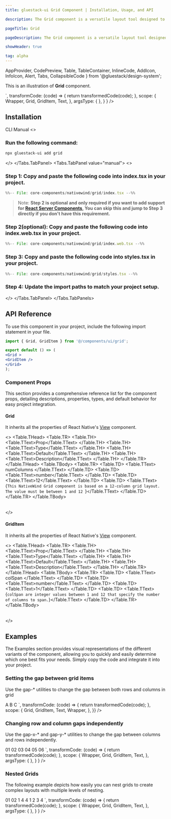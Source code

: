 ```yaml
---
title: gluestack-ui Grid Component | Installation, Usage, and API

description: The Grid component is a versatile layout tool designed to facilitate the creation of grid-based layouts comprising rows and columns. It offers flexibility and robust functionality, enabling the creation of diverse UI elements, ranging from basic containers to intricate layout structures.

pageTitle: Grid

pageDescription: The Grid component is a versatile layout tool designed to facilitate the creation of grid-based layouts comprising rows and columns. It offers flexibility and robust functionality, enabling the creation of diverse UI elements, ranging from basic containers to intricate layout structures.

showHeader: true

tag: alpha
---
```



<Meta title="with-nativewind/Components/Layout/Grid" />

  AppProvider,
  CodePreview,
  Table,
  TableContainer,
  InlineCode,
  AddIcon,
  InfoIcon,
  Alert,
  Tabs,
  CollapsibleCode
} from '@gluestack/design-system';


This is an illustration of **Grid** component.

<Wrapper>
  <CodePreview
      showComponentRenderer={ true }
    showArgsController={ false}
    _rendererWrapper={{
      alignItems: 'stretch',
      padding: 20,
    }}
    metaData = {{
      code: `
<Grid numColumns={8} className="gap-5">
      <GridItem
        colSpan={3}
        className="bg-background-50 p-6 rounded-md"
      />
      <GridItem
        colSpan={5}
        className="bg-background-50 p-6 rounded-md"
      />
      <GridItem
        colSpan={6}
        className="bg-background-50 p-6 rounded-md"
      />
      <GridItem
        colSpan={4}
        className="bg-background-50 p-6 rounded-md"
      />
      <GridItem
        colSpan={4}
        className="bg-background-50 p-6 rounded-md"
      />
    </Grid>
`,
        transformCode: (code) => {
          return transformedCode(code);
        },
          scope: {
        Wrapper,
        Grid,
        GridItem,
        Text,
        },
      argsType: { },
    }
  }
  />
</Wrapper>

<br />

## Installation

<Tabs value="cli" type="section">
<Tabs.TabList>
      <Tabs.Tab value="cli">
        <Tabs.TabTitle>CLI</Tabs.TabTitle>
      </Tabs.Tab>
     <Tabs.Tab value="manual">
        <Tabs.TabTitle>Manual</Tabs.TabTitle>
     </Tabs.Tab>
  </Tabs.TabList>
  <Tabs.TabPanels>
    <Tabs.TabPanel value="cli">
<>

### Run the following command:
  ```bash
  npx gluestack-ui add grid
  ```
</>
    </Tabs.TabPanel>
    <Tabs.TabPanel value="manual"> 
<>

### Step 1: Copy and paste the following code into index.tsx in your project.
<CollapsibleCode>

```jsx 
%%-- File: core-components/nativewind/grid/index.tsx --%% 
```
</CollapsibleCode>

> Note: **Step 2 is optional and only required if you want to add support for [React Server Components](https://vercel.com/blog/understanding-react-server-components), You can skip this and jump to Step 3 directly if you don't have this requirement.**

### Step 2(optional): Copy and paste the following code into index.web.tsx in your project.
<CollapsibleCode>

```jsx 
%%-- File: core-components/nativewind/grid/index.web.tsx --%% 
```
</CollapsibleCode>

### Step 3: Copy and paste the following code into styles.tsx in your project.
<CollapsibleCode>

```jsx 
%%-- File: core-components/nativewind/grid/styles.tsx --%% 
```
</CollapsibleCode>

### Step 4: Update the import paths to match your project setup.
</>
    </Tabs.TabPanel>
  </Tabs.TabPanels>
</Tabs>

## API Reference

To use this component in your project, include the following import statement in your file.

```jsx
import { Grid, GridItem } from '@/components/ui/grid';
```

```jsx
export default () => (
<Grid >
<GridItem />
</Grid>
);
```

### Component Props

This section provides a comprehensive reference list for the component props, detailing descriptions, properties, types, and default behavior for easy project integration.

#### Grid

It inherits all the properties of React Native's [View](https://reactnative.dev/docs/view) component.

<>
  <TableContainer>
    <Table>
      <Table.THead>
        <Table.TR>
          <Table.TH>
            <Table.TText>Prop</Table.TText>
          </Table.TH>
          <Table.TH>
            <Table.TText>Type</Table.TText>
          </Table.TH>
          <Table.TH>
            <Table.TText>Default</Table.TText>
          </Table.TH>
          <Table.TH>
            <Table.TText>Description</Table.TText>
          </Table.TH>
        </Table.TR>
      </Table.THead>
      <Table.TBody>
        <Table.TR>
          <Table.TD>
            <Table.TText>
              <InlineCode>numColumns</InlineCode>
            </Table.TText>
          </Table.TD>
          <Table.TD>
            <Table.TText>number</Table.TText>
          </Table.TD>
          <Table.TD>
            <Table.TText>12</Table.TText>
          </Table.TD>
          <Table.TD>
            <Table.TText>{`This NativeWind Grid component is based on a 12-column grid layout. The value must be between 1 and 12
            `}</Table.TText>
          </Table.TD>
        </Table.TR>
      </Table.TBody>
    </Table>
  </TableContainer>
</>

#### GridItem

It inherits all the properties of React Native's [View](https://reactnative.dev/docs/view) component.

<>
  <TableContainer>
    <Table>
      <Table.THead>
        <Table.TR>
          <Table.TH>
            <Table.TText>Prop</Table.TText>
          </Table.TH>
          <Table.TH>
            <Table.TText>Type</Table.TText>
          </Table.TH>
          <Table.TH>
            <Table.TText>Default</Table.TText>
          </Table.TH>
          <Table.TH>
            <Table.TText>Description</Table.TText>
          </Table.TH>
        </Table.TR>
      </Table.THead>
      <Table.TBody>
        <Table.TR>
          <Table.TD>
            <Table.TText>
              <InlineCode>colSpan</InlineCode>
            </Table.TText>
          </Table.TD>
          <Table.TD>
            <Table.TText>number</Table.TText>
          </Table.TD>
          <Table.TD>
            <Table.TText>1</Table.TText>
          </Table.TD>
          <Table.TD>
            <Table.TText>{`colSpan are integer values between 1 and 12 that specify the number of columns to span.`}</Table.TText>
          </Table.TD>
        </Table.TR>
      </Table.TBody>
    </Table>
  </TableContainer>
</>

## Examples

The Examples section provides visual representations of the different variants of the component, allowing you to quickly and easily determine which one best fits your needs. Simply copy the code and integrate it into your project.

### Setting the gap between grid items

Use the gap-* utilities to change the gap between both rows and columns in grid

<Wrapper>
  <CodePreview
    showComponentRenderer={true}
    showArgsController={false}
    _rendererWrapper={{
      alignItems: 'stretch',
      padding: 20,
    }}
    metaData={{
      code: `
    <Grid numColumns={9} className="gap-4">
      <GridItem
        colSpan={3}
        className="bg-background-50 p-3 rounded-md text-center"
      >
        <Text>A</Text>
      </GridItem>
       <GridItem
        colSpan={3}
        className="bg-background-50 p-3 rounded-md text-center"
      >
        <Text>B</Text>
      </GridItem>
      <GridItem
        colSpan={3}
        className="bg-background-50 p-3 rounded-md text-center"
      >
        <Text>C</Text>
      </GridItem>
    </Grid>
      `,
      transformCode: (code) => {
        return transformedCode(code);
      },
      scope: {
       Grid,
        GridItem,
        Text,
        Wrapper,
      },
    }}
  />
</Wrapper>

### Changing row and column gaps independently

Use the gap-x-* and gap-y-* utilities to change the gap between columns and rows independently.

<Wrapper>
  <CodePreview
      showComponentRenderer={ true }
    showArgsController={ false}
    _rendererWrapper={{
      alignItems: 'stretch',
      padding: 20,
    }}
    metaData = {{
      code: `
<Grid numColumns={6} className="gap-y-2 gap-x-4">
      <GridItem
        colSpan={2}
        className="bg-background-50 p-4 rounded-md text-center"
      >
        <Text className="text-sm">01</Text>
      </GridItem>
      <GridItem
        colSpan={2}
        className="bg-background-50 p-4 rounded-md text-center"
      >
        <Text className="text-sm">02</Text>
      </GridItem>
      <GridItem
        colSpan={2}
        className="bg-background-50 p-4 rounded-md text-center"
      >
        <Text className="text-sm">03</Text>
      </GridItem>
      <GridItem
        colSpan={2}
        className="bg-background-50 p-4 rounded-md text-center"
      >
        <Text className="text-sm">04</Text>
      </GridItem>
      <GridItem
        colSpan={2}
        className="bg-background-50 p-4 rounded-md text-center"
      >
        <Text className="text-sm">05</Text>
      </GridItem>
            <GridItem
        colSpan={2}
        className="bg-background-50 p-4 rounded-md text-center"
      >
        <Text className="text-sm">06</Text>
      </GridItem>
    </Grid>
`,
        transformCode: (code) => {
          return transformedCode(code);
        },
          scope: {
        Wrapper,
        Grid,
        GridItem,
        Text,
        },
      argsType: { },
    }
  }
  />
</Wrapper>

### Nested Grids

The following example depicts how easily you can nest grids to create complex layouts with multiple levels of nesting.

<Wrapper>
  <CodePreview
      showComponentRenderer={ true }
    showArgsController={ false}
    _rendererWrapper={{
      alignItems: 'stretch',
      padding: 20,
    }}
    metaData = {{
      code: `
<Grid numColumns={8} className="gap-3">
      <GridItem
        colSpan={4}
        className="bg-background-50 p-3 rounded-md text-center"
      >
        <Text className="text-sm">01</Text>
      </GridItem>
      <GridItem
        colSpan={4}
        className="bg-background-50 p-3 rounded-md text-center"
      >
        <Text className="text-sm">02</Text>
      </GridItem>
      <GridItem
        colSpan={4}
        className="bg-background-50 p-3 rounded-md text-center"
      >
      <Grid numColumns={4} className="gap-5">
        <GridItem colSpan={1} className="bg-background-200 p-2 rounded-md"><Text className="text-sm">1</Text></GridItem>
        <GridItem colSpan={3} className="bg-background-200 p-2 rounded-md"><Text className="text-sm">4</Text></GridItem>
        <GridItem colSpan={4} className="bg-background-200 p-2 rounded-md"><Text className="text-sm">4</Text></GridItem>
        </Grid>
      </GridItem>
      <GridItem
        colSpan={4}
        className="bg-background-50 p-3 rounded-md text-center"
      >
        <Grid numColumns={4} className="gap-5">
        <GridItem colSpan={2} className="bg-background-200 p-2 rounded-md"><Text className="text-sm">1</Text></GridItem>
        <GridItem colSpan={2} className="bg-background-200 p-2 rounded-md"><Text className="text-sm">2</Text></GridItem>
        <GridItem colSpan={2} className="bg-background-200 p-2 rounded-md"><Text className="text-sm">3</Text></GridItem>
        <GridItem colSpan={2} className="bg-background-200 p-2 rounded-md"><Text className="text-sm">4</Text></GridItem>
        </Grid>
      </GridItem>
    </Grid>
`,
        transformCode: (code) => {
          return transformedCode(code);
        },
          scope: {
        Wrapper,
        Grid,
        GridItem,
        Text,
        },
      argsType: { },
    }
  }
  />
</Wrapper>